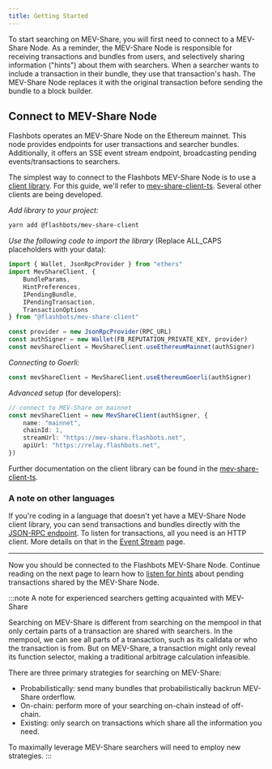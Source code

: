 ```yaml
---
title: Getting Started
---
```



To start searching on MEV-Share, you will first need to connect to a MEV-Share Node. As a reminder, the MEV-Share Node is responsible for receiving transactions and bundles from users, and selectively sharing information ("hints") about them with searchers. When a searcher wants to include a transaction in their bundle, they use that transaction's hash. The MEV-Share Node replaces it with the original transaction before sending the bundle to a block builder.

## Connect to MEV-Share Node

Flashbots operates an MEV-Share Node on the Ethereum mainnet. This node provides endpoints for user transactions and searcher bundles. Additionally, it offers an SSE event stream endpoint, broadcasting pending events/transactions to searchers.

The simplest way to connect to the Flashbots MEV-Share Node is to use a [client library](/flashbots-auction/searchers/libraries/mev-share-clients). For this guide, we'll refer to [mev-share-client-ts](https://github.com/flashbots/mev-share-client-ts). Several other clients are being developed.

<Tabs>
<TabItem value="ts" label="mev-share-client-ts">

*Add library to your project:*

```sh
yarn add @flashbots/mev-share-client
```

*Use the following code to import the library* (Replace ALL_CAPS placeholders with your data):

```typescript
import { Wallet, JsonRpcProvider } from "ethers"
import MevShareClient, {
    BundleParams,
    HintPreferences,
    IPendingBundle,
    IPendingTransaction,
    TransactionOptions
} from "@flashbots/mev-share-client"

const provider = new JsonRpcProvider(RPC_URL)
const authSigner = new Wallet(FB_REPUTATION_PRIVATE_KEY, provider)
const mevShareClient = MevShareClient.useEthereumMainnet(authSigner)
```

_Connecting to Goerli:_

```typescript
const mevShareClient = MevShareClient.useEthereumGoerli(authSigner)
```

*Advanced setup* (for developers):

```typescript
// connect to MEV-Share on mainnet
const mevShareClient = new MevShareClient(authSigner, {
    name: "mainnet",
    chainId: 1,
    streamUrl: "https://mev-share.flashbots.net",
    apiUrl: "https://relay.flashbots.net",
})
```

Further documentation on the client library can be found in the [mev-share-client-ts](https://github.com/flashbots/mev-share-client-ts).

### A note on other languages

If you're coding in a language that doesn't yet have a MEV-Share Node client library, you can send transactions and bundles directly with the [JSON-RPC endpoint](/flashbots-auction/searchers/advanced/rpc-endpoint). To listen for transactions, all you need is an HTTP client. More details on that in the [Event Stream](/flashbots-mev-share/searchers/event-stream) page.

</TabItem>
</Tabs>

---

Now you should be connected to the Flashbots MEV-Share Node. Continue reading on the next page to learn how to [listen for hints](/flashbots-mev-share/searchers/event-stream) about pending transactions shared by the MEV-Share Node.

:::note A note for experienced searchers getting acquainted with MEV-Share

Searching on MEV-Share is different from searching on the mempool in that only certain parts of a transaction are shared with searchers. In the mempool, we can see all parts of a transaction, such as its calldata or who the transaction is from. But on MEV-Share, a transaction might only reveal its function selector, making a traditional arbitrage calculation infeasible.

There are three primary strategies for searching on MEV-Share:
* Probabilistically: send many bundles that probabilistically backrun MEV-Share orderflow.
* On-chain: perform more of your searching on-chain instead of off-chain.
* Existing: only search on transactions which share all the information you need.

To maximally leverage MEV-Share searchers will need to employ new strategies.
:::

